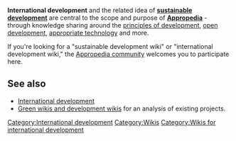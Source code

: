 '''International development''' and the related idea of '''[[sustainable development]]''' are central to the scope and purpose of '''[[Appropedia]]''' - through knowledge sharing around the [[principles of development]], [[open development]], [[appropriate technology]] and more.

If you're looking for a "sustainable development wiki" or "international development wiki," the [[Appropedia community]] welcomes you to participate here.

== See also ==

* [[International development]]
* [[Green wikis and development wikis]] for an analysis of existing projects. 

[[Category:International development]]
[[Category:Wikis]]
[[Category:Wikis for international development]]